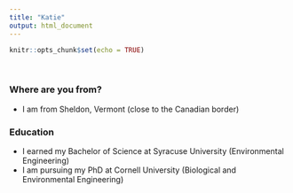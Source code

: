 ```yaml
---
title: "Katie"
output: html_document
---
```


```r
knitr::opts_chunk$set(echo = TRUE)
```
<br>

### Where are you from?

- I am from Sheldon, Vermont (close to the Canadian border)
<br>

### Education

- I earned my Bachelor of Science at Syracuse University (Environmental Engineering)
- I am pursuing my PhD at Cornell University (Biological and Environmental Engineering)
